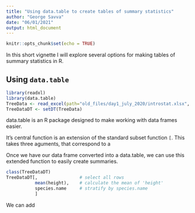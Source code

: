 ```yaml
---
title: "Using data.table to create tables of summary statistics"
author: "George Savva"
date: "06/01/2021"
output: html_document
---
```


```r
knitr::opts_chunk$set(echo = TRUE)
```

In this short vignette I will explore several options for making tables of summary statistics in R.

## Using `data.table`

```r
library(readxl)
library(data.table)
TreeData <- read_excel(path="old_files/day1_july_2020/introstat.xlsx", sheet="P1-TreeSpeciesData", .name_repair = "universal")
TreeDataDT <- setDT(TreeData)
```

data.table is an R package designed to make working with data frames easier.

It's central function is an extension of the standard subset function `[`.  This takes three aguments, that correspond to a 

Once we have our data frame converted into a data.table, we can use this extended function to easily create summaries.

```r
class(TreeDataDT)
TreeDataDT[,                # select all rows
           mean(height),    # calculate the mean of 'height'
           species.name     # stratify by species.name
           ]
```

We can add 


